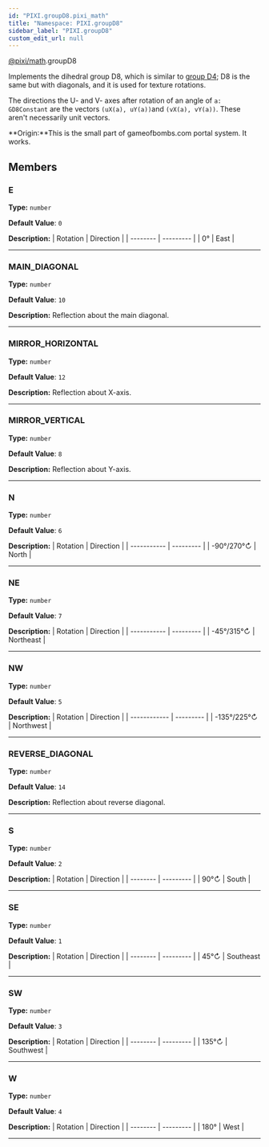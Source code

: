 ```yaml
---
id: "PIXI.groupD8.pixi_math"
title: "Namespace: PIXI.groupD8"
sidebar_label: "PIXI.groupD8"
custom_edit_url: null
---
```



<div class="package-name">

[@pixi/math](../modules/pixi_math).groupD8

</div>


Implements the dihedral group D8, which is similar to [group D4](http&#58;//mathworld.wolfram.com/DihedralGroupD4.html); D8 is the same but with diagonals, and it is used for texture rotations.

The directions the U- and V- axes after rotation of an angle of `a: GD8Constant` are the vectors `(uX(a), uY(a))`and `(vX(a), vY(a))`. These aren't necessarily unit vectors.

**Origin&#58;**This is the small part of gameofbombs.com portal system. It works.



        







## Members
<article>

### E 
**Type:** <code>number</code>

**Default Value**: <code>0</code>

**Description:** &#124; Rotation &#124; Direction &#124;
&#124; -------- &#124; --------- &#124;
&#124; 0°       &#124; East      &#124;

</article>


---------------------------------------

<article>

### MAIN_DIAGONAL 
**Type:** <code>number</code>

**Default Value**: <code>10</code>

**Description:** Reflection about the main diagonal.

</article>


---------------------------------------

<article>

### MIRROR_HORIZONTAL 
**Type:** <code>number</code>

**Default Value**: <code>12</code>

**Description:** Reflection about X-axis.

</article>


---------------------------------------

<article>

### MIRROR_VERTICAL 
**Type:** <code>number</code>

**Default Value**: <code>8</code>

**Description:** Reflection about Y-axis.

</article>


---------------------------------------

<article>

### N 
**Type:** <code>number</code>

**Default Value**: <code>6</code>

**Description:** &#124; Rotation    &#124; Direction &#124;
&#124; ----------- &#124; --------- &#124;
&#124; \-90°/270°↻ &#124; North     &#124;

</article>


---------------------------------------

<article>

### NE 
**Type:** <code>number</code>

**Default Value**: <code>7</code>

**Description:** &#124; Rotation    &#124; Direction &#124;
&#124; ----------- &#124; --------- &#124;
&#124; \-45°/315°↻ &#124; Northeast &#124;

</article>


---------------------------------------

<article>

### NW 
**Type:** <code>number</code>

**Default Value**: <code>5</code>

**Description:** &#124; Rotation     &#124; Direction &#124;
&#124; ------------ &#124; --------- &#124;
&#124; \-135°/225°↻ &#124; Northwest &#124;

</article>


---------------------------------------

<article>

### REVERSE_DIAGONAL 
**Type:** <code>number</code>

**Default Value**: <code>14</code>

**Description:** Reflection about reverse diagonal.

</article>


---------------------------------------

<article>

### S 
**Type:** <code>number</code>

**Default Value**: <code>2</code>

**Description:** &#124; Rotation &#124; Direction &#124;
&#124; -------- &#124; --------- &#124;
&#124; 90°↻     &#124; South     &#124;

</article>


---------------------------------------

<article>

### SE 
**Type:** <code>number</code>

**Default Value**: <code>1</code>

**Description:** &#124; Rotation &#124; Direction &#124;
&#124; -------- &#124; --------- &#124;
&#124; 45°↻     &#124; Southeast &#124;

</article>


---------------------------------------

<article>

### SW 
**Type:** <code>number</code>

**Default Value**: <code>3</code>

**Description:** &#124; Rotation &#124; Direction &#124;
&#124; -------- &#124; --------- &#124;
&#124; 135°↻    &#124; Southwest &#124;

</article>


---------------------------------------

<article>

### W 
**Type:** <code>number</code>

**Default Value**: <code>4</code>

**Description:** &#124; Rotation &#124; Direction &#124;
&#124; -------- &#124; --------- &#124;
&#124; 180°     &#124; West      &#124;

</article>


---------------------------------------





    